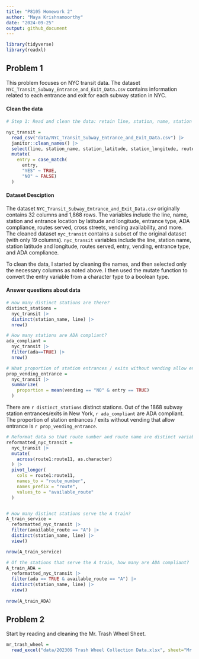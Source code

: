 ```yaml
---
title: "P8105 Homework 2"
author: "Maya Krishnamoorthy"
date: "2024-09-25"
output: github_document
---
```


``` r
library(tidyverse)
library(readxl)
```

## Problem 1

This problem focuses on NYC transit data. The dataset `NYC_Transit_Subway_Entrance_and_Exit_Data.csv` contains information related to each entrance and exit for each subway station in NYC.

#### Clean the data
``` r
# Step 1: Read and clean the data: retain line, station, name, station latitude / longitude, routes served, entry, vending, entrance type, and ADA compliance. Convert the entry variable from character (YES vs NO) to a logical variable (the ifelse or case_match function may be useful).

nyc_transit = 
  read_csv("data/NYC_Transit_Subway_Entrance_and_Exit_Data.csv") |> 
  janitor::clean_names() |> 
  select(line, station_name, station_latitude, station_longitude, route1:route11, entry, vending, entrance_type, ada) |> 
  mutate(
    entry = case_match(
      entry, 
      "YES" ~ TRUE, 
      "NO" ~ FALSE)
  )
```

#### Dataset Desciption

The dataset `NYC_Transit_Subway_Entrance_and_Exit_Data.csv` originally contains 32 columns and 1,868 rows. The variables include the line, name, station and entrance location by latitude and longitude, entrance type, ADA compliance, routes served, cross streets, vending availability, and more. The cleaned dataset `nyc_transit` contains a subset of the original dataset (with only 19 columns). `nyc_transit` variables include the line, station name, station latitude and longitude, routes served, entry, vending, entrance type, and ADA compliance. 

To clean the data, I started by cleaning the names, and then selected only the necessary columns as noted above. I then used the mutate function to convert the entry variable from a character type to a boolean type.

#### Answer questions about data

``` r
# How many distinct stations are there?
distinct_stations = 
  nyc_transit |> 
  distinct(station_name, line) |> 
  nrow()

# How many stations are ADA compliant?
ada_compliant = 
  nyc_transit |> 
  filter(ada==TRUE) |> 
  nrow()

# What proportion of station entrances / exits without vending allow entrance?
prop_vending_entrance = 
  nyc_transit |> 
  summarize(
    proportion = mean(vending == "NO" & entry == TRUE)
  )
```

There are `r distinct_stations` distinct stations. Out of the 1868 subway station entrances/exits in New York, `r ada_compliant` are ADA compliant. The proportion of station entrances / exits without vending that allow entrance is `r prop_vending_entrance`.

``` r
# Reformat data so that route number and route name are distinct variables.
reformatted_nyc_transit = 
  nyc_transit |> 
  mutate(
    across(route1:route11, as.character)
  ) |> 
  pivot_longer(
    cols = route1:route11,
    names_to = "route_number",
    names_prefix = "route",
    values_to = "available_route"
  )


# How many distinct stations serve the A train?
A_train_service = 
  reformatted_nyc_transit |> 
  filter(available_route == "A") |> 
  distinct(station_name, line) |> 
  view()

nrow(A_train_service)

# Of the stations that serve the A train, how many are ADA compliant?
A_train_ADA =
  reformatted_nyc_transit |> 
  filter(ada == TRUE & available_route == "A") |> 
  distinct(station_name, line) |> 
  view()
  
nrow(A_train_ADA)
```


## Problem 2

Start by reading and cleaning the Mr. Trash Wheel Sheet.

``` r
mr_trash_wheel = 
  read_excel("data/202309 Trash Wheel Collection Data.xlsx", sheet="Mr. Trash Wheel", skip = 1)
  
```


